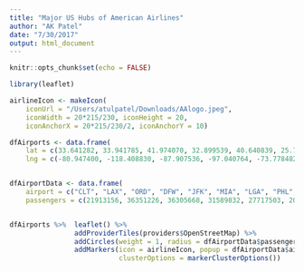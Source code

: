 ```yaml
---
title: "Major US Hubs of American Airlines"
author: "AK Patel"
date: "7/30/2017"
output: html_document
---
```


```r
knitr::opts_chunk$set(echo = FALSE)
```


```r
library(leaflet)

airlineIcon <- makeIcon(
    iconUrl = "/Users/atulpatel/Downloads/AAlogo.jpeg",
    iconWidth = 20*215/230, iconHeight = 20,
    iconAnchorX = 20*215/230/2, iconAnchorY = 10)

dfAirports <- data.frame(
    lat = c(33.641282, 33.941785, 41.974070, 32.899539, 40.640839, 25.795884, 40.776748, 39.874445, 33.437430,38.851459),
    lng = c(-80.947400, -118.408830, -87.907536, -97.040764, -73.778482, -80.287003, -73.874309, -75.242466, -112.007531, -77.040532))


dfAirportData <- data.frame(
    airport = c("CLT", "LAX", "ORD", "DFW", "JFK", "MIA", "LGA", "PHL", "PHX", "DCA"),
    passengers = c(21913156, 36351226, 36305668, 31589832, 27717503, 20986341, 14319924, 15101318, 21351445, 11242375))


dfAirports %>%  leaflet() %>%
                addProviderTiles(providers$OpenStreetMap) %>% 
                addCircles(weight = 1, radius = dfAirportData$passengers/100) %>%
                addMarkers(icon = airlineIcon, popup = dfAirportData$airport, 
                           clusterOptions = markerClusterOptions())
```
